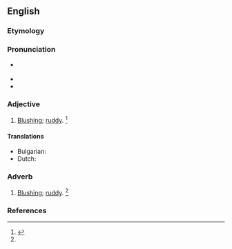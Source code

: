 ==English==

===Etymology===
{{prefix|en|a|blush}}

===Pronunciation===
* {{a|US}} {{IPA|en|/əˈblʌʃ/}}
* {{audio|en|LL-Q1860 (eng)-Vealhurl-ablush.wav|Audio (Southern England)}}
* {{rhymes|en|ʌʃ}}

===Adjective===
{{en-adj}}

# [[blushing|Blushing]]; [[ruddy]]. {{defdate|First attested in the mid-19th century.}}<ref name=SOED>{{R:SOED5|page=5}}</ref>

====Translations====
{{trans-top|blushing}}
* Bulgarian: {{t+|bg|зачервен}}
* Dutch: {{t+|nl|blozend}}
{{trans-mid}}
{{trans-bottom}}

===Adverb===
{{en-adv}}

# [[blushing|Blushing]]; [[ruddy]]. {{defdate|First attested in the mid-19th century.}}<ref name=SOED/>

===References===
<references/>
